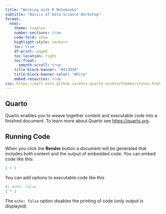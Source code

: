 ```yaml
---
title: "Working with R Notebooks"
subtitle: "Basics of Data Science Workshop"
format: 
  html:
    theme: simplex
    number-sections: true
    code-fold: show
    highlight-style: zenburn
    toc: true
    df-print: paged
    toc-location: right
    toc-float:
      smooth-scroll: true
    title-block-banner: "#413D3A"
    title-block-banner-color: "White"
    embed-resources: true
css: https://epfl-exts.github.io/exts-quarto-assets/themes/styles-html.css
---
```


## Quarto

Quarto enables you to weave together content and executable code into a finished document. To learn more about Quarto see <https://quarto.org>.

## Running Code

When you click the **Render** button a document will be generated that includes both content and the output of embedded code. You can embed code like this:

```r
1 + 1
```

You can add options to executable code like this

```r
#| echo: false
2 * 2
```

The `echo: false` option disables the printing of code (only output is displayed)
